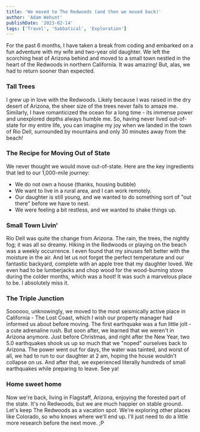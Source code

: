 ```yaml
---
title: 'We moved to The Redwoods (and then we moved back)'
author: 'Adam Wehunt'
publishDate: '2023-02-14'
tags: ['Travel', 'Sabbatical', 'Exploration']
---
```


For the past 6 months, I have taken a break from coding and embarked on a fun adventure with my wife and two-year old daughter. We left the scorching heat of Arizona behind and moved to a small town nestled in the heart of the Redwoods in northern California. It was amazing! But, alas, we had to return sooner than expected.

### Tall Trees

I grew up in love with the Redwoods. Likely because I was raised in the dry desert of Arizona, the sheer size of the trees never fails to amaze me. Similarly, I have romanticized the ocean for a long time - its immense power and unexplored depths always humble me. So, having never lived out-of-state for my entire life, you can imagine my joy when we landed in the town of Rio Dell, surrounded by mountains and only 30 minutes away from the beach!

### The Recipe for Moving Out of State

We never thought we would move out-of-state. Here are the key ingredients that led to our 1,000-mile journey:

- We do not own a house (thanks, housing bubble)
- We want to live in a rural area, and I can work remotely.
- Our daughter is still young, and we wanted to do something sort of "out there" before we have to nest.
- We were feeling a bit restless, and we wanted to shake things up.

### Small Town Livin'

Rio Dell was quite the change from Arizona. The rain, the trees, the nightly fog; it was all so dreamy. Hiking in the Redwoods or playing on the beach was a weekly occurrence. I even found that my sinuses felt better with the moisture in the air. And let us not forget the perfect temperature and our fantastic backyard, complete with an apple tree that my daughter loved. We even had to be lumberjacks and chop wood for the wood-burning stove during the colder months, which was a hoot! It was such a marvelous place to be. I absolutely miss it.

### The Triple Junction

Soooooo, unknowingly, we moved to the most seismically active place in California - The Lost Coast, which I wish our property manager had informed us about before moving. The first earthquake was a fun little jolt - a cute adrenaline rush. But soon after, we learned that we weren't in Arizona anymore. Just before Christmas, and right after the New Year, two 5.0 earthquakes shook us up so much that we "noped" ourselves back to Arizona. The power went out for days, the water was tainted, and worst of all, we had to run to our daughter at 2 am, hoping the house wouldn't collapse on us. And after that, we experienced literally hundreds of small earthquakes while preparing to leave. See ya!

### Home sweet home

Now we're back, living in Flagstaff, Arizona, enjoying the forested part of the state. It's no Redwoods, but we are much happier on stable ground. Let's keep The Redwoods as a vacation spot. We're exploring other places like Colorado, so who knows where we'll end up. I'll just need to do a little more research before the next move. ;P
